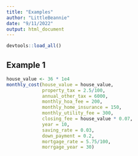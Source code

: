 ---
title: "Examples"
author: "LittleBeannie"
date: "9/11/2022"
output: html_document
---

```{r}
devtools::load_all()
```

## Example 1
```{r}
house_value <- 36 * 1e4
monthly_cost(house_value = house_value, 
             property_tax = 2.5/100, 
             annual_other_tax = 6000, 
             monthly_hoa_fee = 200, 
             monthly_home_insurance = 150, 
             monthly_utility_fee = 300, 
             closing_fee = house_value * 0.07,
             year = 10, 
             saving_rate = 0.03, 
             down_payment = 0.2,
             mortgage_rate = 5.75/100,
             morrgage_year = 30)
```

